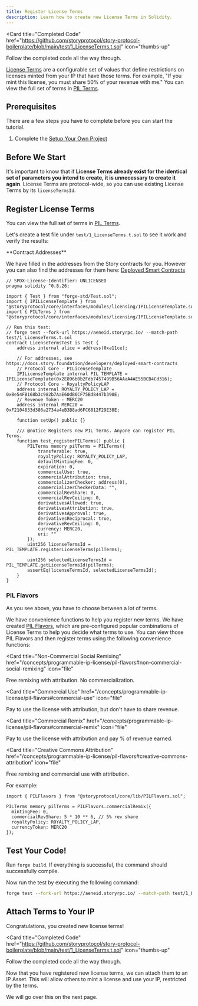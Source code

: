 ```yaml
---
title: Register License Terms
description: Learn how to create new License Terms in Solidity.
---
```


<Card
  title="Completed Code"
  href="https://github.com/storyprotocol/story-protocol-boilerplate/blob/main/test/1_LicenseTerms.t.sol"
  icon="thumbs-up"
>
  Follow the completed code all the way through.
</Card>

[License Terms](/concepts/licensing-module/license-terms) are a configurable set of values that define restrictions on licenses minted from your IP that have those terms. For example, "If you mint this license, you must share 50% of your revenue with me." You can view the full set of terms in [PIL Terms](/concepts/programmable-ip-license/pil-terms).

## Prerequisites

There are a few steps you have to complete before you can start the tutorial.

1. Complete the [Setup Your Own Project](/developers/smart-contracts-guide/setup)

## Before We Start

It's important to know that if **License Terms already exist for the identical set of parameters you intend to create, it is unnecessary to create it again**. License Terms are protocol-wide, so you can use existing License Terms by its `licenseTermsId`.

## Register License Terms

You can view the full set of terms in [PIL Terms](/concepts/programmable-ip-license/pil-terms).

Let's create a test file under `test/1_LicenseTerms.t.sol` to see it work and verify the results:

<Note>
**Contract Addresses**

We have filled in the addresses from the Story contracts for you. However you can also find the addresses for them here: [Deployed Smart Contracts](/developers/deployed-smart-contracts)

</Note>

```solidity test/1_LicenseTerms.t.sol
// SPDX-License-Identifier: UNLICENSED
pragma solidity ^0.8.26;

import { Test } from "forge-std/Test.sol";
import { IPILicenseTemplate } from "@storyprotocol/core/interfaces/modules/licensing/IPILicenseTemplate.sol";
import { PILTerms } from "@storyprotocol/core/interfaces/modules/licensing/IPILicenseTemplate.sol";

// Run this test:
// forge test --fork-url https://aeneid.storyrpc.io/ --match-path test/1_LicenseTerms.t.sol
contract LicenseTermsTest is Test {
    address internal alice = address(0xa11ce);

    // For addresses, see https://docs.story.foundation/developers/deployed-smart-contracts
    // Protocol Core - PILicenseTemplate
    IPILicenseTemplate internal PIL_TEMPLATE = IPILicenseTemplate(0x2E896b0b2Fdb7457499B56AAaA4AE55BCB4Cd316);
    // Protocol Core - RoyaltyPolicyLAP
    address internal ROYALTY_POLICY_LAP = 0xBe54FB168b3c982b7AaE60dB6CF75Bd8447b390E;
    // Revenue Token - MERC20
    address internal MERC20 = 0xF2104833d386a2734a4eB3B8ad6FC6812F29E38E;

    function setUp() public {}

    /// @notice Registers new PIL Terms. Anyone can register PIL Terms.
    function test_registerPILTerms() public {
        PILTerms memory pilTerms = PILTerms({
            transferable: true,
            royaltyPolicy: ROYALTY_POLICY_LAP,
            defaultMintingFee: 0,
            expiration: 0,
            commercialUse: true,
            commercialAttribution: true,
            commercializerChecker: address(0),
            commercializerCheckerData: "",
            commercialRevShare: 0,
            commercialRevCeiling: 0,
            derivativesAllowed: true,
            derivativesAttribution: true,
            derivativesApproval: true,
            derivativesReciprocal: true,
            derivativeRevCeiling: 0,
            currency: MERC20,
            uri: ""
        });
        uint256 licenseTermsId = PIL_TEMPLATE.registerLicenseTerms(pilTerms);

        uint256 selectedLicenseTermsId = PIL_TEMPLATE.getLicenseTermsId(pilTerms);
        assertEq(licenseTermsId, selectedLicenseTermsId);
    }
}
```

### PIL Flavors

As you see above, you have to choose between a lot of terms.

We have convenience functions to help you register new terms. We have created [PIL Flavors](/concepts/programmable-ip-license/pil-flavors), which are pre-configured popular combinations of License Terms to help you decide what terms to use. You can view those PIL Flavors and then register terms using the following convenience functions:

<CardGroup cols={2}>

<Card
  title="Non-Commercial Social Remixing"
  href="/concepts/programmable-ip-license/pil-flavors#non-commercial-social-remixing"
  icon="file"
>
  Free remixing with attribution. No commercialization.
</Card>

<Card
  title="Commercial Use"
  href="/concepts/programmable-ip-license/pil-flavors#commercial-use"
  icon="file"
>
  Pay to use the license with attribution, but don't have to share revenue.
</Card>

<Card
  title="Commercial Remix"
  href="/concepts/programmable-ip-license/pil-flavors#commercial-remix"
  icon="file"
>
  Pay to use the license with attribution and pay % of revenue earned.
</Card>

<Card
  title="Creative Commons Attribution"
  href="/concepts/programmable-ip-license/pil-flavors#creative-commons-attribution"
  icon="file"
>
  Free remixing and commercial use with attribution.
</Card>

</CardGroup>

For example:

```solidity Solidity
import { PILFlavors } from "@storyprotocol/core/lib/PILFlavors.sol";

PILTerms memory pilTerms = PILFlavors.commercialRemix({
  mintingFee: 0,
  commercialRevShare: 5 * 10 ** 6, // 5% rev share
  royaltyPolicy: ROYALTY_POLICY_LAP,
  currencyToken: MERC20
});
```

## Test Your Code!

Run `forge build`. If everything is successful, the command should successfully compile.

Now run the test by executing the following command:

```bash
forge test --fork-url https://aeneid.storyrpc.io/ --match-path test/1_LicenseTerms.t.sol
```

## Attach Terms to Your IP

Congratulations, you created new license terms!

<Card
  title="Completed Code"
  href="https://github.com/storyprotocol/story-protocol-boilerplate/blob/main/test/1_LicenseTerms.t.sol"
  icon="thumbs-up"
>
  Follow the completed code all the way through.
</Card>

Now that you have registered new license terms, we can attach them to an IP Asset. This will allow others to mint a license and use your IP, restricted by the terms.

We will go over this on the next page.
